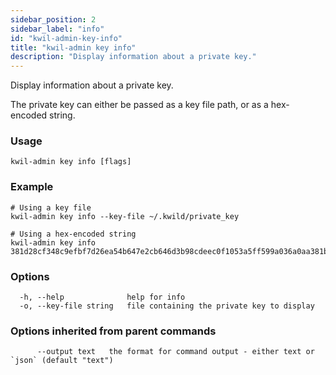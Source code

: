 ```yaml
---
sidebar_position: 2
sidebar_label: "info"
id: "kwil-admin-key-info"
title: "kwil-admin key info"
description: "Display information about a private key."
---
```


Display information about a private key.

The private key can either be passed as a key file path, or as a hex-encoded string.

### Usage

```
kwil-admin key info [flags]
```

### Example

```
# Using a key file
kwil-admin key info --key-file ~/.kwild/private_key

# Using a hex-encoded string
kwil-admin key info 381d28cf348c9efbf7d26ea54b647e2cb646d3b98cdeec0f1053a5ff599a036a0aa381bd4aad1670a39977d5416bfac7bd060765adc58a4bb16bbbafeefbae34
```

### Options

```
  -h, --help              help for info
  -o, --key-file string   file containing the private key to display
```

### Options inherited from parent commands

```
      --output text   the format for command output - either text or `json` (default "text")
```

